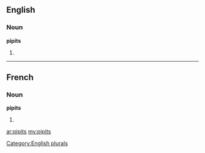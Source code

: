 ==English==

===Noun===
'''pipits'''

# {{plural of|[[pipit]]}}

[[Category:English plurals]]

----

==French==

===Noun===
'''pipits''' {{m}}

# {{plural of|[[pipit]]|lang=fr}}

[[ar:pipits]]
[[my:pipits]]